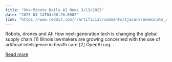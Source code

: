 ```yaml
---
title: "One-Minute Daily AI News 3/13/2025"
date: "2025-03-14T04:00:26.000Z"
link: "https://www.reddit.com/r/artificial/comments/1javarx/oneminute_daily_ai_news_3132025/"
---
```


Robots, drones and AI: How next-generation tech is changing the global supply chain.[1]
 Illinois lawmakers are growing concerned with the use of artificial intelligence in health care.[2]
 OpenAI urg...

[Read more](https://www.reddit.com/r/artificial/comments/1javarx/oneminute_daily_ai_news_3132025/)
